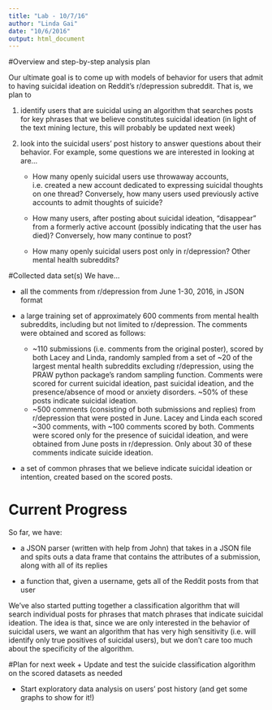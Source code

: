 ```yaml
---
title: "Lab - 10/7/16"
author: "Linda Gai"
date: "10/6/2016"
output: html_document
---
```

#Overview and step-by-step analysis plan

Our ultimate goal is to come up with models of behavior for users that admit to having suicidal ideation on Reddit's r/depression subreddit. That is, we plan to

1. identify users that are suicidal using an algorithm that searches posts for key phrases that we believe constitutes suicidal ideation (in light of the text mining lecture, this will probably be updated next week)

2. look into the suicidal users' post history to answer questions about their behavior. For example, some questions we are interested in looking at are...
    + How many openly suicidal users use throwaway accounts, i.e. created a new account dedicated to expressing suicidal thoughts on one thread? Conversely, how many users used previously active accounts to admit thoughts of suicide? 

    + How many users, after posting about suicidal ideation, “disappear” from a formerly active account (possibly indicating that the user has died)? Conversely, how many continue to post?

    + How many openly suicidal users post only in r/depression? Other mental health subreddits?

#Collected data set(s)
We have...

* all the comments from r/depression from June 1-30, 2016, in JSON format

* a large training set of approximately 600 comments from mental health subreddits, including but not limited to r/depression. The comments were obtained and scored as follows:
    + ~110 submissions (i.e. comments from the original poster), scored by both Lacey and Linda, randomly sampled from a set of ~20 of the largest mental health subreddits excluding r/depression, using the PRAW python package's random sampling function. Comments were scored for current suicidal ideation, past suicidal ideation, and the presence/absence of mood or anxiety disorders. ~50% of these posts indicate suicidal ideation.
    + ~500 comments (consisting of both submissions and replies) from r/depression that were posted in June. Lacey and Linda each scored ~300 comments, with ~100 comments scored by both. Comments were scored only for the presence of suicidal ideation, and were obtained from June posts in r/depression. Only about 30 of these comments indicate suicide ideation.

* a set of common phrases that we believe indicate suicidal ideation or intention, created based on the scored posts.

# Current Progress
So far, we have:

+ a JSON parser (written with help from John) that takes in a JSON file and spits outs a data frame that contains the attributes of a submission, along with all of its replies

+ a function that, given a username, gets all of the Reddit posts from that user

We've also started putting together a classification algorithm that will search individual posts for phrases that match phrases that indicate suicidal ideation. The idea is that, since we are only interested in the behavior of suicidal users, we want an algorithm that has very high sensitivity (i.e. will identify only true positives of suicidal users), but we don't care too much about the specificity of the algorithm.

#Plan for next week
+ Update and test the suicide classification algorithm on the scored datasets as needed

+ Start exploratory data analysis on users' post history (and get some graphs to show for it!)